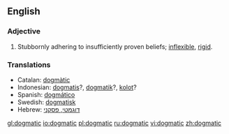 ==English==
===Adjective===
#Stubbornly adhering to insufficiently proven beliefs; [[inflexible]], [[rigid]].

=== Translations ===
*Catalan: [[dogmàtic]]
*Indonesian: [[dogmatis]]?, [[dogmatik]]?, [[kolot]]?
*Spanish: [[dogmático]]
*Swedish: [[dogmatisk]]
*Hebrew: [[דוגמטי, פסקני]]

[[gl:dogmatic]]
[[io:dogmatic]]
[[pl:dogmatic]]
[[ru:dogmatic]]
[[vi:dogmatic]]
[[zh:dogmatic]]